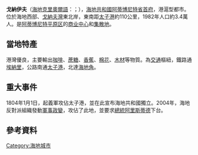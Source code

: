 {{Infobox settlement
 | name = 戈納伊夫
 | image_skyline = Gonaives, Haiti.JPG
 | pushpin_map = Haiti
 | map_caption = 在海地的位置
 | subdivision_type = 國家
 | subdivision_name = [[海地共和國|海地共和國]]
 | subdivision_type1 = 省
 | subdivision_name1 = [[阿蒂博尼特省|阿蒂博尼特省]]
 | subdivision_type2 = 區
 | subdivision_name2 = [[戈納伊夫區|戈納伊夫區]]
 | leader_title = [[市長|市長]]
 | leader_name = Neil Latorture
 | population_as_of = 2003年
 | population_footnotes   = <ref>''Institut Haïtien de Statistique et d'Informatique''（IHSI）</ref>
 | population_total       = 206,426
 | population_metro       = 104,825
 | timezone = [[北美東部時區|北美東部時區]]
 | utc_offset = -5
 | timezone_DST = [[北美東部時區|北美東部時區]]
 | utc_offset_DST = -4
 |latd=19 |latm=27 |lats= |latNS=N
 |longd=72 |longm=41 |longs= |longEW=W
 |elevation_m   = 6
}}
'''戈納伊夫'''（[[海地克里奧爾語|海地克里奧爾語]]：{{lang|ht|Gonayiv}}；{{lang-fr|Les Gonaïves}}），[[海地共和國|海地共和國]][[阿蒂博尼特省|阿蒂博尼特省]][[首府|首府]]，港滬型都市。位於海地西部、[[戈納夫灣|戈納夫灣]]東北岸，東南距[[太子港|太子港]]約110公里，1982年人口約3.4萬人。是[[阿蒂博尼特平原区|阿蒂博尼特平原区]]的[[商业中心|商业中心]]和[[集散地|集散地]]。

== 當地特產 ==
港灣優良，主要輸出[[咖啡|咖啡]]、[[蔗糖|蔗糖]]、[[香蕉|香蕉]]、[[棉花|棉花]]、[[木材|木材]]等物質。為[[交通|交通]]樞紐，鐵路通[[埃納里|埃納里]]，公路南通[[太子港|太子港]]，北達[[海地角|海地角]]。

== 重大事件 ==
1804年1月1日，起義軍攻佔太子港，並在此宣布海地共和國獨立。2004年，海地反對派組織發動[[軍事政變|軍事政變]]，攻佔了此地，並要求[[海地國家元首列表|總統]][[阿里斯蒂德|阿里斯蒂德]]下台。

== 參考資料 ==
<div class="references-small">
<references />
</div>

{{Commonscat|Gonaïves}}
{{DEFAULTSORT:Gonaïves}}
{{Haiti-stub}}

[[Category:海地城市|Category:海地城市]]